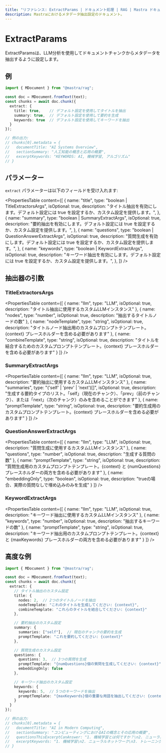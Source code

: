 ```yaml
---
title: "リファレンス: ExtractParams | ドキュメント処理 | RAG | Mastra ドキュメント"
description: Mastraにおけるメタデータ抽出設定のドキュメント。
---
```


# ExtractParams

ExtractParamsは、LLM分析を使用してドキュメントチャンクからメタデータを抽出するように設定します。

## 例

```typescript showLineNumbers copy
import { MDocument } from "@mastra/rag";

const doc = MDocument.fromText(text);
const chunks = await doc.chunk({
  extract: {
    title: true,    // デフォルト設定を使用してタイトルを抽出
    summary: true,  // デフォルト設定を使用して要約を生成
    keywords: true  // デフォルト設定を使用してキーワードを抽出
  }
});

// 例の出力:
// chunks[0].metadata = {
//   documentTitle: "AI Systems Overview",
//   sectionSummary: "人工知能の概念と応用の概要",
//   excerptKeywords: "KEYWORDS: AI, 機械学習, アルゴリズム"
// }
```

## パラメーター

`extract` パラメーターは以下のフィールドを受け入れます:

<PropertiesTable
  content={[
    {
      name: "title",
      type: "boolean | TitleExtractorsArgs",
      isOptional: true,
      description:
        "タイトル抽出を有効にします。デフォルト設定には true を設定するか、カスタム設定を提供します。",
    },
    {
      name: "summary",
      type: "boolean | SummaryExtractArgs",
      isOptional: true,
      description:
        "要約抽出を有効にします。デフォルト設定には true を設定するか、カスタム設定を提供します。",
    },
    {
      name: "questions",
      type: "boolean | QuestionAnswerExtractArgs",
      isOptional: true,
      description:
        "質問生成を有効にします。デフォルト設定には true を設定するか、カスタム設定を提供します。",
    },
    {
      name: "keywords",
      type: "boolean | KeywordExtractArgs",
      isOptional: true,
      description:
        "キーワード抽出を有効にします。デフォルト設定には true を設定するか、カスタム設定を提供します。",
    },
  ]}
/>

## 抽出器の引数

### TitleExtractorsArgs

<PropertiesTable
  content={[
    {
      name: "llm",
      type: "LLM",
      isOptional: true,
      description: "タイトル抽出に使用するカスタムLLMインスタンス"
    },
    {
      name: "nodes",
      type: "number",
      isOptional: true,
      description: "抽出するタイトルノードの数"
    },
    {
      name: "nodeTemplate",
      type: "string",
      isOptional: true,
      description: "タイトルノード抽出用のカスタムプロンプトテンプレート。{context} プレースホルダーを含める必要があります"
    },
    {
      name: "combineTemplate",
      type: "string",
      isOptional: true,
      description: "タイトルを結合するためのカスタムプロンプトテンプレート。{context} プレースホルダーを含める必要があります"
    }
  ]}
/>

### SummaryExtractArgs

<PropertiesTable
  content={[
    {
      name: "llm",
      type: "LLM",
      isOptional: true,
      description: "要約抽出に使用するカスタムLLMインスタンス"
    },
    {
      name: "summaries",
      type: "('self' | 'prev' | 'next')[]",
      isOptional: true,
      description: "生成する要約タイプのリスト。「self」（現在のチャンク）、「prev」（前のチャンク）、または「next」（次のチャンク）のみを含めることができます"
    },
    {
      name: "promptTemplate",
      type: "string",
      isOptional: true,
      description: "要約生成用のカスタムプロンプトテンプレート。{context} プレースホルダーを含める必要があります"
    }
  ]}
/>

### QuestionAnswerExtractArgs

<PropertiesTable
  content={[
    {
      name: "llm",
      type: "LLM",
      isOptional: true,
      description: "質問生成に使用するカスタムLLMインスタンス"
    },
    {
      name: "questions",
      type: "number",
      isOptional: true,
      description: "生成する質問の数"
    },
    {
      name: "promptTemplate",
      type: "string",
      isOptional: true,
      description: "質問生成用のカスタムプロンプトテンプレート。{context} と {numQuestions} プレースホルダーの両方を含める必要があります"
    },
    {
      name: "embeddingOnly",
      type: "boolean",
      isOptional: true,
      description: "trueの場合、実際の質問なしで埋め込みのみを生成"
    }
  ]}
/>

### KeywordExtractArgs

<PropertiesTable
  content={[
    {
      name: "llm",
      type: "LLM",
      isOptional: true,
      description: "キーワード抽出に使用するカスタムLLMインスタンス"
    },
    {
      name: "keywords",
      type: "number",
      isOptional: true,
      description: "抽出するキーワードの数"
    },
    {
      name: "promptTemplate",
      type: "string",
      isOptional: true,
      description: "キーワード抽出用のカスタムプロンプトテンプレート。{context} と {maxKeywords} プレースホルダーの両方を含める必要があります"
    }
  ]}
/>

## 高度な例

```typescript showLineNumbers copy
import { MDocument } from "@mastra/rag";

const doc = MDocument.fromText(text);
const chunks = await doc.chunk({
  extract: {
    // タイトル抽出のカスタム設定
    title: {
      nodes: 2,  // 2つのタイトルノードを抽出
      nodeTemplate: "これのタイトルを生成してください: {context}",
      combineTemplate: "これらのタイトルを結合してください: {context}"
    },

    // 要約抽出のカスタム設定
    summary: {
      summaries: ["self"],  // 現在のチャンクの要約を生成
      promptTemplate: "これを要約してください: {context}"
    },

    // 質問生成のカスタム設定
    questions: {
      questions: 3,  // 3つの質問を生成
      promptTemplate: "{numQuestions}個の質問を生成してください: {context}",
      embeddingOnly: false
    },

    // キーワード抽出のカスタム設定
    keywords: {
      keywords: 5,  // 5つのキーワードを抽出
      promptTemplate: "{maxKeywords}個の重要な用語を抽出してください: {context}"
    }
  }
});

// 例の出力:
// chunks[0].metadata = {
//   documentTitle: "AI in Modern Computing",
//   sectionSummary: "コンピューティングにおけるAIの概念とその応用の概要",
//   questionsThisExcerptCanAnswer: "1. 機械学習とは何ですか？\n2. ニューラルネットワークはどのように機能しますか？",
//   excerptKeywords: "1. 機械学習\n2. ニューラルネットワーク\n3. トレーニングデータ"
// }
```
